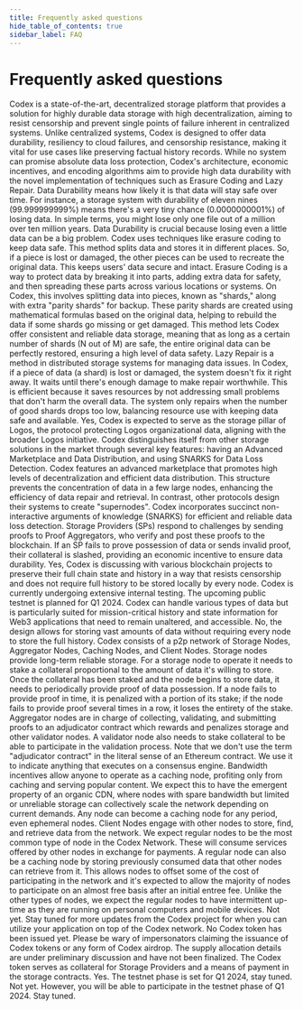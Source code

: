 ```yaml
---
title: Frequently asked questions
hide_table_of_contents: true
sidebar_label: FAQ
---
```



# Frequently asked questions

<AccordionItem title="What is Codex?">
  Codex is a state-of-the-art, decentralized storage platform that provides a solution for highly durable data storage with high decentralization, aiming to resist censorship and prevent single points of failure inherent in centralized systems.
</AccordionItem>

<AccordionItem title="How is Codex different from centralized storage solutions (eg. Google Cloud)?">
  Unlike centralized systems, Codex is designed to offer data durability, resiliency to cloud failures, and censorship resistance, making it vital for use cases like preserving factual history records.
</AccordionItem>

<AccordionItem title="What kind of durability does Codex promise?">
  While no system can promise absolute data loss protection, Codex's architecture, economic incentives, and encoding algorithms aim to provide high data durability with the novel implementation of techniques such as Erasure Coding and Lazy Repair.
</AccordionItem>

<AccordionItem title="What is Data Durability?">
  Data Durability means how likely it is that data will stay safe over time. For instance, a storage system with durability of eleven nines (99.999999999%) means there's a very tiny chance (0.0000000001%) of losing data. In simple terms, you might lose only one file out of a million over ten million years. Data Durability is crucial because losing even a little data can be a big problem. Codex uses techniques like erasure coding to keep data safe. This method splits data and stores it in different places. So, if a piece is lost or damaged, the other pieces can be used to recreate the original data. This keeps users' data secure and intact.
</AccordionItem>

<AccordionItem title="What is Erasure Coding and how does it relate to data storage in Codex?">
  Erasure Coding is a way to protect data by breaking it into parts, adding extra data for safety, and then spreading these parts across various locations or systems. On Codex, this involves splitting data into pieces, known as "shards," along with extra "parity shards" for backup. These parity shards are created using mathematical formulas based on the original data, helping to rebuild the data if some shards go missing or get damaged. This method lets Codex offer consistent and reliable data storage, meaning that as long as a certain number of shards (N out of M) are safe, the entire original data can be perfectly restored, ensuring a high level of data safety.
</AccordionItem>

<AccordionItem title="What is Lazy Repair in the context of Codex?">
  Lazy Repair is a method in distributed storage systems for managing data issues. In Codex, if a piece of data (a shard) is lost or damaged, the system doesn't fix it right away. It waits until there's enough damage to make repair worthwhile. This is efficient because it saves resources by not addressing small problems that don't harm the overall data. The system only repairs when the number of good shards drops too low, balancing resource use with keeping data safe and available.
</AccordionItem>

<AccordionItem title="Is Codex part of Logos?">
  Yes, Codex is expected to serve as the storage pillar of Logos, the protocol protecting Logos organizational data, aligning with the broader Logos initiative.
</AccordionItem>

<AccordionItem title="How does Codex compare to other decentralized storage solutions currently out on the market?">
  Codex distinguishes itself from other storage solutions in the market through several key features: having an Advanced Marketplace and Data Distribution, and using SNARKS for Data Loss Detection.
</AccordionItem>

<AccordionItem title="How do the Advanced Marketplace and Data Distribution work?">
  Codex features an advanced marketplace that promotes high levels of decentralization and efficient data distribution. This structure prevents the concentration of data in a few large nodes, enhancing the efficiency of data repair and retrieval. In contrast, other protocols design their systems to create "supernodes"​.
</AccordionItem>

<AccordionItem title="How does Codex use SNARKS for Data Loss Detection?">
  Codex incorporates succinct non-interactive arguments of knowledge (SNARKS) for efficient and reliable data loss detection. Storage Providers (SPs) respond to challenges by sending proofs to Proof Aggregators, who verify and post these proofs to the blockchain. If an SP fails to prove possession of data or sends invalid proof, their collateral is slashed, providing an economic incentive to ensure data durability.
</AccordionItem>

<AccordionItem title="Can Codex be used for cold storage by blockchain networks?">
  Yes, Codex is discussing with various blockchain projects to preserve their full chain state and history in a way that resists censorship and does not require full history to be stored locally by every node.
</AccordionItem>

<AccordionItem title="Is Codex currently operational?">
  Codex is currently undergoing extensive internal testing. The upcoming public testnet is planned for Q1 2024.
</AccordionItem>

<AccordionItem title="What types of data can be stored on Codex?">
  Codex can handle various types of data but is particularly suited for mission-critical history and state information for Web3 applications that need to remain unaltered, and accessible.
</AccordionItem>

<AccordionItem title="Will every node be required to store full data history in Codex?">
  No, the design allows for storing vast amounts of data without requiring every node to store the full history.
</AccordionItem>

<AccordionItem title="What are all the different types of nodes in Codex’s network?">
  Codex consists of a p2p network of Storage Nodes, Aggregator Nodes, Caching Nodes, and Client Nodes.
</AccordionItem>

<AccordionItem title="What is a Storage Node?">
  Storage nodes provide long-term reliable storage. For a storage node to operate it needs to stake a collateral proportional to the amount of data it's willing to store. Once the collateral has been staked and the node begins to store data, it needs to periodically provide proof of data possession. If a node fails to provide proof in time, it is penalized with a portion of its stake; if the node fails to provide proof several times in a row, it loses the entirety of the stake.
</AccordionItem>

<AccordionItem title="What is an Aggregator Node?">
  Aggregator nodes are in charge of collecting, validating, and submitting proofs to an adjudicator contract which rewards and penalizes storage and other validator nodes. A validator node also needs to stake collateral to be able to participate in the validation process. Note that we don't use the term "adjudicator contract" in the literal sense of an Ethereum contract. We use it to indicate anything that executes on a consensus engine.
</AccordionItem>

<AccordionItem title="What is a Caching Node?">
  Bandwidth incentives allow anyone to operate as a caching node, profiting only from caching and serving popular content. We expect this to have the emergent property of an organic CDN, where nodes with spare bandwidth but limited or unreliable storage can collectively scale the network depending on current demands. Any node can become a caching node for any period, even ephemeral nodes.
</AccordionItem>

<AccordionItem title="What is a Client Node?">
  Client Nodes engage with other nodes to store, find, and retrieve data from the network. We expect regular nodes to be the most common type of node in the Codex Network. These will consume services offered by other nodes in exchange for payments. A regular node can also be a caching node by storing previously consumed data that other nodes can retrieve from it. This allows nodes to offset some of the cost of participating in the network and it's expected to allow the majority of nodes to participate on an almost free basis after an initial entree fee. Unlike the other types of nodes, we expect the regular nodes to have intermittent up-time as they are running on personal computers and mobile devices.
</AccordionItem>

<AccordionItem title="Can I build my application on top of Codex?">
  Not yet. Stay tuned for more updates from the Codex project for when you can utilize your application on top of the Codex network.
</AccordionItem>

<AccordionItem title="Does Codex have a token?">
  No Codex token has been issued yet. Please be wary of impersonators claiming the issuance of Codex tokens or any form of Codex airdrop.
</AccordionItem>

<AccordionItem title="How will the supply of Codex's tokens be allocated?">
  The supply allocation details are under preliminary discussion and have not been finalized.
</AccordionItem>

<AccordionItem title="What role will the Codex token have in the network?">
   The Codex token serves as collateral for Storage Providers and a means of payment in the storage contracts.
</AccordionItem>

<AccordionItem title="Can I or would I be able to use my storage to participate in the Codex network?">
   Yes. The testnet phase is set for Q1 2024, stay tuned.
</AccordionItem>

<AccordionItem title="Can I use Codex right now?">
   Not yet. However, you will be able to participate in the testnet phase of Q1 2024. Stay tuned.
</AccordionItem>
